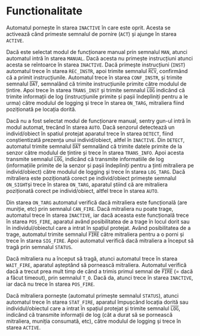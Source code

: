 # Functionalitate

Automatul pornește în starea ``INACTIVE`` în care este oprit. Acesta se activează când primeste semnalul de pornire (``ACT``) și ajunge în starea ``ACTIVE``.

Dacă este selectat modul de funcționare manual prin semnalul ``MAN``, atunci automatul intră în starea ``MANUAL``. Dacă acesta nu primește instrucțiuni atunci 
acesta se reîntoarce în starea ``INACTIVE``. Dacă primește instrucțiuni (``INST``) automatul trece în starea ``REC_INSTR``, apoi trimite semnalul <code style="text-decoration:overline">RCV</code>, 
confirmând că a primit instrucțiunile. Automatul trece în starea ``CONF_INSTR``, și trimite semnalul <code style="text-decoration:overline">DAT</code>, semnalând 
că trimite instrucțiunile primite către modulul de țintire. Apoi trece în starea ``TRANS_INST`` și trimite semnalul <code style="text-decoration:overline">LOG</code> 
indicând că trimite informații de log (instrucțiunile primite și pașii îndepliniți pentru a le urma) către modulul de logging și trece în starea ``ON_TARG``, 
mitraliera fiind poziționată pe locația dorită.

Dacă nu a fost selectat modul de funcționare manual, sentry gun-ul intră în modul automat, trecând în starea ``AUTO``. Dacă senzorul detectează un individ/obiect 
în spatiul protejat aparatul trece în starea ``DETECT``, fiind conștientizată prezența unui individ/obiect, altfel în ``INACTIVE``. Din ``DETECT``, automatul 
trimite semnalul <code style="text-decoration:overline">DAT</code> semnalând că trimite datele primite de la senzor către modulul de țintire și trece în starea 
``TRANS_INFO``. Apoi acesta transmite semnalul <code style="text-decoration:overline">LOG</code>, indicând că transmite informatiile de log 
(informațiile primite de la senzor și pașii îndepliniți pentru a ținti mitraliera pe individ/obiect) către modulul de logging și trece în starea ``LOG_TARG``. 
Dacă mitraliera este poziționată corect pe individ/obiect primește semnalul ``ON_SIGHT``și trece în starea ``ON_TARG``, aparatul știind că are mitraliera 
poziționată corect pe individ/obiect, altfel trece în starea ``AUTO``.

Din starea ``ON_TARG`` automatul verifică dacă mitraliera este funcțională (are muniție, etc) prin semnalul ``CAN_FIRE``. Dacă mitraliera nu poate trage, 
automatul trece în starea ``INACTIVE``, iar dacă aceasta este funcțională trece în starea ``POS_FIRE``, aparatul având posibilitatea de a trage în locul dorit 
sau în individul/obiectul care a intrat în spațiul protejat. Având posibilitatea de a trage, automatul trimite semnalul <code style="text-decoration:overline">FIRE</code> 
către mitraliera pentru a o porni și trece în starea ``SIG_FIRE``. Apoi automatul verifică dacă mitraliera a început să tragâ prin semnalul ``STATUS``.

Dacă mitraliera nu a început să tragă, atunci automatul trece în starea ``WAIT_FIRE``, aparatul așteptând să pornească mitraliera. Automatul verifică dacă a 
trecut prea mult timp de când a trimis primul semnal de <code style="text-decoration:overline">FIRE</code> (= dacă a făcut timeout), prin semnalul ``T_O``. Dacă 
da, atunci trece în starea ``INACTIVE``, iar dacă nu trece în starea ``POS_FIRE``.

Dacă mitraliera pornește (automatul primește semnalul ``STATUS``), atunci automatul trece în starea ``STAT_FIRE``, aparatul împușcând locația dorită sau 
individul/obiectul care a intrat în spațiul protejat și trimite semnalul <code style="text-decoration:overline">LOG</code>, indicând că transmite informații 
de log (cât a durat să se pornească mitraliera, muniția consumată, etc), către modulul de logging și trece în starea ``ACTIVE``.


